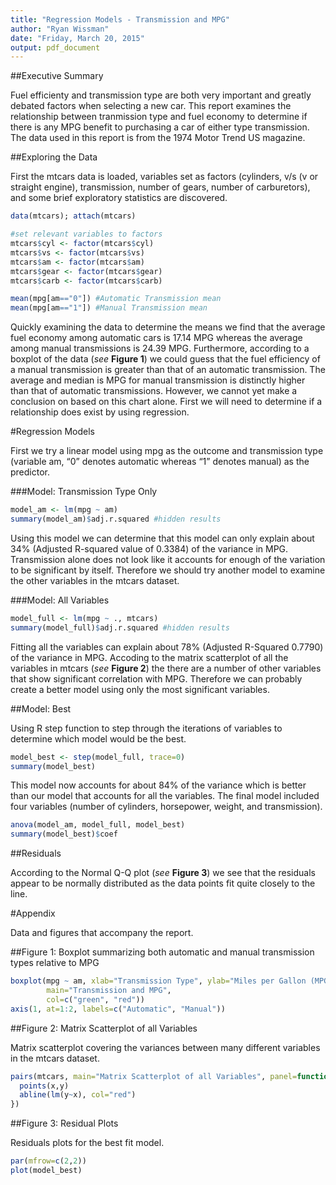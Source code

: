 ```yaml
---
title: "Regression Models - Transmission and MPG"
author: "Ryan Wissman"
date: "Friday, March 20, 2015"
output: pdf_document
---
```


##Executive Summary

Fuel efficienty and transmission type are both very important and greatly debated factors when selecting a new car. This report examines the relationship between tranmission type and fuel economy to determine if there is any MPG benefit to purchasing a car of either type transmission. The data used in this report is from the 1974 Motor Trend US magazine.

<results summary>

##Exploring the Data

First the mtcars data is loaded, variables set as factors (cylinders, v/s (v or straight engine), transmission, number of gears, number of carburetors), and some brief exploratory statistics are discovered.

```r
data(mtcars); attach(mtcars)

#set relevant variables to factors
mtcars$cyl <- factor(mtcars$cyl)
mtcars$vs <- factor(mtcars$vs)
mtcars$am <- factor(mtcars$am)
mtcars$gear <- factor(mtcars$gear)
mtcars$carb <- factor(mtcars$carb)

mean(mpg[am=="0"]) #Automatic Transmission mean
mean(mpg[am=="1"]) #Manual Transmission mean
```

Quickly examining the data to determine the means we find that the average fuel economy among automatic cars is 17.14 MPG whereas the average among manual transmissions is 24.39 MPG. Furthermore, according to a boxplot of the data (*see* **Figure 1**) we could guess that the fuel efficiency of a manual transmission is greater than that of an automatic transmission. The average and median is MPG for manual transmission is distinctly higher than that of automatic transmissions. However, we cannot yet make a conclusion on based on this chart alone. First we will need to determine if a relationship does exist by using regression. 

#Regression Models

First we try a linear model using mpg as the outcome and transmission type (variable am, "0" denotes automatic whereas "1" denotes manual) as the predictor.

###Model: Transmission Type Only

```r
model_am <- lm(mpg ~ am)
summary(model_am)$adj.r.squared #hidden results
```

Using this model we can determine that this model can only explain about 34% (Adjusted R-squared value of 0.3384) of the variance in MPG. Transmission alone does not look like it accounts for enough of the variation to be significant by itself. Therefore we should try another model to examine the other variables in the mtcars dataset.

###Model: All Variables 

```r
model_full <- lm(mpg ~ ., mtcars)
summary(model_full)$adj.r.squared #hidden results
```

Fitting all the variables can explain about 78% (Adjusted R-Squared 0.7790) of the variance in MPG. Accoding to the matrix scatterplot of all the variables in mtcars (*see* **Figure 2**) the there are a number of other variables that show significant correlation with MPG. Therefore we can probably create a better model using only the most significant variables. 

##Model: Best

Using R step function to step through the iterations of variables to determine which model would be the best. 

```r
model_best <- step(model_full, trace=0)
summary(model_best)
```

This model now accounts for about 84% of the variance which is better than our model that accounts for all the variables. The final model included four variables (number of cylinders, horsepower, weight, and transmission).  

```r
anova(model_am, model_full, model_best)
summary(model_best)$coef
```

##Residuals

According to the Normal Q-Q plot (*see* **Figure 3**) we see that the residuals appear to be normally distributed as the data points fit quite closely to the line.


#Appendix

Data and figures that accompany the report.

##Figure 1: Boxplot summarizing both automatic and manual transmission types relative to MPG

```r
boxplot(mpg ~ am, xlab="Transmission Type", ylab="Miles per Gallon (MPG)", xaxt="n", 
        main="Transmission and MPG",
        col=c("green", "red"))
axis(1, at=1:2, labels=c("Automatic", "Manual"))
```

##Figure 2: Matrix Scatterplot of all Variables

Matrix scatterplot covering the variances between many different variables in the mtcars dataset.  

```r
pairs(mtcars, main="Matrix Scatterplot of all Variables", panel=function(x,y){
  points(x,y)
  abline(lm(y~x), col="red")
})
```

##Figure 3: Residual Plots

Residuals plots for the best fit model.

```r
par(mfrow=c(2,2))
plot(model_best)
```
